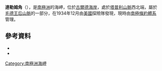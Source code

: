 {{coord|85|32|S|151|12|W|source:GNIS|display=title}}

'''達勒姆角'''（{{lang-en|Durham Point}}），是[[南極洲|南極洲]]的海岬，位於[[古爾德海岸|古爾德海岸]]，處於[[塔普利山脈|塔普利山脈]]西北端，屬於[[毛德王后山脈|毛德王后山脈]]的一部分，在1934年12月由[[美國|美國]]探險隊發現，現時由[[南極條約體系|南極條約體系]]管理。

==參考資料==
*{{cite gnis | type = antarid | id = 4182| name = Durham Point | accessdate = 2012-02-21}}
*{{usgs-gazetteer|id=4182}}

{{Antarctica-geo-stub}}
[[Category:南極洲海岬|Category:南極洲海岬]]